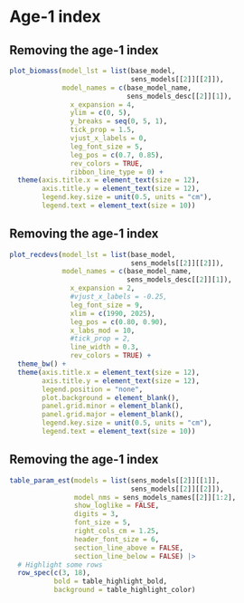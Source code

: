 # Age-1 index

## Removing the age-1 index
```r
plot_biomass(model_lst = list(base_model,
                              sens_models[[2]][[2]]),
             model_names = c(base_model_name,
                             sens_models_desc[[2]][1]),
               x_expansion = 4,
               ylim = c(0, 5),
               y_breaks = seq(0, 5, 1),
               tick_prop = 1.5,
               vjust_x_labels = 0,
               leg_font_size = 5,
               leg_pos = c(0.7, 0.85),
               rev_colors = TRUE,
               ribbon_line_type = 0) +
  theme(axis.title.x = element_text(size = 12),
        axis.title.y = element_text(size = 12),
        legend.key.size = unit(0.5, units = "cm"),
        legend.text = element_text(size = 10))
```

## Removing the age-1 index
```r
plot_recdevs(model_lst = list(base_model,
                              sens_models[[2]][[2]]),
             model_names = c(base_model_name,
                             sens_models_desc[[2]][1]),
               x_expansion = 2,
               #vjust_x_labels = -0.25,
               leg_font_size = 9,
               xlim = c(1990, 2025),
               leg_pos = c(0.80, 0.90),
               x_labs_mod = 10,
               #tick_prop = 2,
               line_width = 0.3,
               rev_colors = TRUE) +
  theme_bw() + 
  theme(axis.title.x = element_text(size = 12),
        axis.title.y = element_text(size = 12),
        legend.position = "none",
        plot.background = element_blank(),
        panel.grid.minor = element_blank(),
        panel.grid.major = element_blank(),
        legend.key.size = unit(0.5, units = "cm"),
        legend.text = element_text(size = 10))
```


## Removing the age-1 index
```r
table_param_est(models = list(sens_models[[2]][[1]],
                              sens_models[[2]][[2]]),
                model_nms = sens_models_names[[2]][1:2],
                show_loglike = FALSE,
                digits = 3,
                font_size = 5,
                right_cols_cm = 1.25,
                header_font_size = 6,
                section_line_above = FALSE,
                section_line_below = FALSE) |>
  # Highlight some rows
  row_spec(c(3, 18),
           bold = table_highlight_bold,
           background = table_highlight_color)

```
